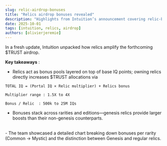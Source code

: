 ```yaml
---
slug: relic-airdrop-bonuses
title: "Relics airdrop bonuses revealed"
description: "Highlights from Intuition’s announcement covering relic-based airdrop multipliers."
date: 2025-10-01
tags: [intuition, relics, airdrop]
authors: [olivierjeremie]
---
```



In a fresh update, Intuition unpacked how relics amplify the forthcoming $TRUST airdrop.

**Key takeaways** : 
<br />

- Relics act as bonus pools layered on top of base IQ points; owning relics directly increases $TRUST allocations via 
```
TOTAL IQ = (Portal IQ × Relic multiplier) + Relics bonus
```
```
Multiplier range : 1.5X to 4X
```
```
Bonus / Relic  : 500k to 25M IQs
```

- Bonuses stack across rarities and editions—genesis relics provide larger boosts than their non-genesis counterparts.
<br />
- The team showcased a detailed chart breaking down bonuses per rarity (Common → Mystic) and the distinction between Genesis and regular relics.


<Tweet id="1973173698866635046" />
<Tweet id="1973173703450956081" />
<Tweet id="1973173707297190192" />

